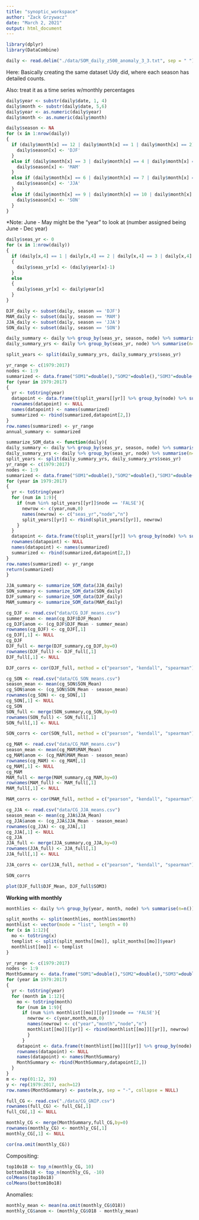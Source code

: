 ```yaml
---
title: "synoptic_workspace"
author: "Zack Grzywacz"
date: "March 2, 2021"
output: html_document
---
```


```r
library(dplyr)
library(DataCombine)
```


```r
daily <- read.delim("./data/SOM_daily_z500_anomaly_3_3.txt", sep = " ")
```


Here:
Basically creating the same dataset Udy did, where each season has detailed counts.

Also: treat it as a time series w/monthly percentages

```r
daily$year <- substr(daily$date, 1, 4)
daily$month <- substr(daily$date, 5,6)
daily$year <- as.numeric(daily$year)
daily$month <- as.numeric(daily$month)
```


```r
daily$season <- NA
for (x in 1:nrow(daily))
{
  if (daily$month[x] == 12 | daily$month[x] == 1 | daily$month[x] == 2){
    daily$season[x] <- 'DJF'
  }
  else if (daily$month[x] == 3 | daily$month[x] == 4 | daily$month[x] == 5){
    daily$season[x] <- 'MAM'
  }
  else if (daily$month[x] == 6 | daily$month[x] == 7 | daily$month[x] == 8){
    daily$season[x] <- 'JJA'
  }
  else if (daily$month[x] == 9 | daily$month[x] == 10 | daily$month[x] == 11){
    daily$season[x] <- 'SON'
  }
}
```


*Note: June - May might be the "year" to look at (number assigned being June - Dec year)
```r
daily$seas_yr <- 0
for (x in 1:nrow(daily))
{
  if (daily[x,4] == 1 | daily[x,4] == 2 | daily[x,4] == 3 | daily[x,4] == 4 | daily[x,4] == 5)
  {
    daily$seas_yr[x] <- (daily$year[x]-1)
  }
  else
  {
    daily$seas_yr[x] <- daily$year[x]
  }
}
```

```r
DJF_daily <- subset(daily, season == 'DJF')
MAM_daily <- subset(daily, season == 'MAM')
JJA_daily <- subset(daily, season == 'JJA')
SON_daily <- subset(daily, season == 'SON')
```


```r
daily_summary <- daily %>% group_by(seas_yr, season, node) %>% summarise(n=n())
daily_summary_yrs <- daily %>% group_by(seas_yr, node) %>% summarise(n=n())
```

```r
split_years <- split(daily_summary_yrs, daily_summary_yrs$seas_yr)
```

```r
yr_range <- c(1979:2017)
nodes <- 1:9
summarized <- data.frame("SOM1"=double(),"SOM2"=double(),"SOM3"=double(),"SOM4"=double(),"SOM5"=double(),"SOM6"=double(),"SOM7"=double(),"SOM8"=double(),"SOM9"=double())
for (year in 1979:2017)
{
  yr <- toString(year)
  datapoint <- data.frame(t(split_years[[yr]] %>% group_by(node) %>% summarise(percent = n/sum(split_years[[yr]]$n)*100)))
  rownames(datapoint) <- NULL
  names(datapoint) <- names(summarized)
  summarized <- rbind(summarized,datapoint[2,])
}
row.names(summarized) <- yr_range
annual_summary <- summarized
```



```r
summarize_SOM_data <- function(daily){
daily_summary <- daily %>% group_by(seas_yr, season, node) %>% summarise(n=n())
daily_summary_yrs <- daily %>% group_by(seas_yr, node) %>% summarise(n=n())
split_years <- split(daily_summary_yrs, daily_summary_yrs$seas_yr)
yr_range <- c(1979:2017)
nodes <- 1:9
summarized <- data.frame("SOM1"=double(),"SOM2"=double(),"SOM3"=double(),"SOM4"=double(),"SOM5"=double(),"SOM6"=double(),"SOM7"=double(),"SOM8"=double(),"SOM9"=double())
for (year in 1979:2017)
{
  yr <- toString(year)
  for (num in 1:9){
    if (num %in% split_years[[yr]]$node == 'FALSE'){
      newrow <- c(year,num,0)  
      names(newrow) <- c("seas_yr","node","n")
      split_years[[yr]] <- rbind(split_years[[yr]], newrow)
    }
  }
  datapoint <- data.frame(t(split_years[[yr]] %>% group_by(node) %>% summarise(percent = n/sum(split_years[[yr]]$n)*100)))
  rownames(datapoint) <- NULL
  names(datapoint) <- names(summarized)
  summarized <- rbind(summarized,datapoint[2,])
}
row.names(summarized) <- yr_range
return(summarized)
}
```

```r
JJA_summary <- summarize_SOM_data(JJA_daily)
SON_summary <- summarize_SOM_data(SON_daily)
DJF_summary <- summarize_SOM_data(DJF_daily)
MAM_summary <- summarize_SOM_data(MAM_daily)
```







```r
cg_DJF <- read.csv("data/CG_DJF_means.csv")
summer_mean <- mean(cg_DJF$DJF_Mean)
cg_DJF$anom <- (cg_DJF$DJF_Mean - summer_mean)
rownames(cg_DJF) <- cg_DJF[,1]
cg_DJF[,1] <- NULL
cg_DJF
DJF_full <- merge(DJF_summary,cg_DJF,by=0)
rownames(DJF_full) <- DJF_full[,1]
DJF_full[,1] <- NULL
```

```r
DJF_corrs <- cor(DJF_full, method = c("pearson", "kendall", "spearman"))
```


```r
cg_SON <- read.csv("data/CG_SON_means.csv")
season_mean <- mean(cg_SON$SON_Mean)
cg_SON$anom <- (cg_SON$SON_Mean - season_mean)
rownames(cg_SON) <- cg_SON[,1]
cg_SON[,1] <- NULL
cg_SON
SON_full <- merge(SON_summary,cg_SON,by=0)
rownames(SON_full) <- SON_full[,1]
SON_full[,1] <- NULL
```

```r
SON_corrs <- cor(SON_full, method = c("pearson", "kendall", "spearman"))
```

```r
cg_MAM <- read.csv("data/CG_MAM_means.csv")
season_mean <- mean(cg_MAM$MAM_Mean)
cg_MAM$anom <- (cg_MAM$MAM_Mean - season_mean)
rownames(cg_MAM) <- cg_MAM[,1]
cg_MAM[,1] <- NULL
cg_MAM
MAM_full <- merge(MAM_summary,cg_MAM,by=0)
rownames(MAM_full) <- MAM_full[,1]
MAM_full[,1] <- NULL
```

```r
MAM_corrs <- cor(MAM_full, method = c("pearson", "kendall", "spearman"))
```

```r
cg_JJA <- read.csv("data/CG_JJA_means.csv")
season_mean <- mean(cg_JJA$JJA_Mean)
cg_JJA$anom <- (cg_JJA$JJA_Mean - season_mean)
rownames(cg_JJA) <- cg_JJA[,1]
cg_JJA[,1] <- NULL
cg_JJA
JJA_full <- merge(JJA_summary,cg_JJA,by=0)
rownames(JJA_full) <- JJA_full[,1]
JJA_full[,1] <- NULL
```

```r
JJA_corrs <- cor(JJA_full, method = c("pearson", "kendall", "spearman"))
```


```r
SON_corrs
```

```r
plot(DJF_full$DJF_Mean, DJF_full$SOM3)
```





**Working with monthly**


```r
monthlies <- daily %>% group_by(year, month, node) %>% summarise(n=n())
```




```r
split_months <- split(monthlies, monthlies$month)
monthlist <- vector(mode = "list", length = 0)
for (x in 1:12){
  mo <- toString(x)
  templist <- split(split_months[[mo]], split_months[[mo]]$year)
  monthlist[[mo]] <- templist 
}
```



```r
yr_range <- c(1979:2017)
nodes <- 1:9
MonthSummary <- data.frame("SOM1"=double(),"SOM2"=double(),"SOM3"=double(),"SOM4"=double(),"SOM5"=double(),"SOM6"=double(),"SOM7"=double(),"SOM8"=double(),"SOM9"=double())
for (year in 1979:2017)
{
  yr <- toString(year)
  for (month in 1:12){
    mo <- toString(month)
    for (num in 1:9){
      if (num %in% monthlist[[mo]][[yr]]$node == 'FALSE'){
        newrow <- c(year,month,num,0)  
        names(newrow) <- c("year","month","node","n")
        monthlist[[mo]][[yr]] <- rbind(monthlist[[mo]][[yr]], newrow)
        }
      }
    datapoint <- data.frame(t(monthlist[[mo]][[yr]] %>% group_by(node) %>% summarise(percent = n/sum(monthlist[[mo]][[yr]]$n)*100)))
    rownames(datapoint) <- NULL
    names(datapoint) <- names(MonthSummary)
    MonthSummary <- rbind(MonthSummary,datapoint[2,])
  }
}
m <- rep(01:12, 39)
y <- rep(1979:2017, each=12)
row.names(MonthSummary) <- paste(m,y, sep = "-", collapse = NULL)
```


```r
full_CG <- read.csv("./data/CG_GNIP.csv")
rownames(full_CG) <- full_CG[,1]
full_CG[,1] <- NULL
```



```r
monthly_CG <- merge(MonthSummary,full_CG,by=0)
rownames(monthly_CG) <- monthly_CG[,1]
monthly_CG[,1] <- NULL
```

```r
cor(na.omit(monthly_CG))
```

Compositing:

```r
top10o18 <- top_n(monthly_CG, 10)
bottom10o18 <- top_n(monthly_CG, -10)
colMeans(top10o18)
colMeans(bottom10o18)
```


Anomalies:

```r
monthly_mean <- mean(na.omit(monthly_CG$O18))
monthly_CG$anom <- (monthly_CG$O18 - monthly_mean)
```



